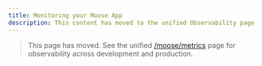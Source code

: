 ```yaml
---
title: Monitoring your Moose App
description: This content has moved to the unified Observability page
---
```


> This page has moved. See the unified [/moose/metrics](/moose/metrics) page for observability across development and production.
